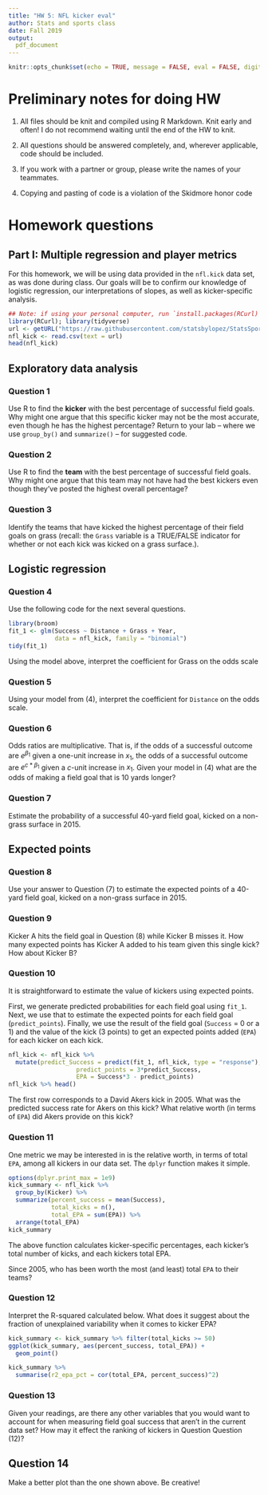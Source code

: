 ---
title: "HW 5: NFL kicker eval"
author: Stats and sports class
date: Fall 2019
output: 
  pdf_document
---


```{r setup, include=FALSE}
knitr::opts_chunk$set(echo = TRUE, message = FALSE, eval = FALSE, digits = 3, warning = FALSE)
```

# Preliminary notes for doing HW

1. All files should be knit and compiled using R Markdown. Knit early and often! I do not recommend waiting until the end of the HW to knit.

2. All questions should be answered completely, and, wherever applicable, code should be included. 

3. If you work with a partner or group, please write the names of your teammates. 
4. Copying and pasting of code is a violation of the Skidmore honor code

# Homework questions

## Part I: Multiple regression and player metrics


For this homework, we will be using data provided in the `nfl.kick` data set, as was done during class. Our goals will be to confirm our knowledge of logistic regression, our interpretations of slopes, as well as kicker-specific analysis. 

```{r, eval = FALSE}
## Note: if using your personal computer, run `install.packages(RCurl)` 
library(RCurl); library(tidyverse)
url <- getURL("https://raw.githubusercontent.com/statsbylopez/StatsSports/master/Data/nfl_fg.csv")
nfl_kick <- read.csv(text = url)
head(nfl_kick)
```

## Exploratory data analysis


### Question 1

Use R to find the **kicker** with the best percentage of successful field goals. Why might one argue that this specific kicker may not be the most accurate, even though he has the highest percentage? Return to your lab -- where we use `group_by()` and `summarize()` -- for suggested code. 


### Question 2

Use R to find the **team** with the best percentage of successful field goals. Why might one argue that this team may not have had the best kickers even though they've posted the highest overall percentage?


### Question 3

Identify the teams that have kicked the highest percentage of their field goals on grass (recall: the `Grass` variable is a TRUE/FALSE indicator for whether or not each kick was kicked on a grass surface.).



## Logistic regression


### Question 4

Use the following code for the next several questions. 

```{r}
library(broom)
fit_1 <- glm(Success ~ Distance + Grass + Year, 
             data = nfl_kick, family = "binomial")
tidy(fit_1)
```


Using the model above, interpret the coefficient for Grass on the odds scale

### Question 5

Using your model from (4), interpret the coefficient for `Distance` on the odds scale. 


### Question 6


Odds ratios are multiplicative. That is, if the odds of a successful outcome are $e^{\beta_1}$ given a one-unit increase in $x_1$, the odds of a successful outcome are $e^{c*\beta_1}$ given a $c$-unit increase in $x_1$. Given your model in (4) what are the odds of making a field goal that is 10 yards longer?



### Question 7


Estimate the probability of a successful 40-yard field goal, kicked on a non-grass surface in 2015.



## Expected points


### Question 8


Use your answer to Question (7) to estimate the expected points of a 40-yard field goal, kicked on a non-grass surface in 2015. 


### Question 9


Kicker A hits the field goal in Question (8) while Kicker B misses it. How many expected points has Kicker A added to his team given this single kick? How about Kicker B?


### Question 10


It is straightforward to estimate the value of kickers using expected points. 



First, we generate predicted probabilities for each field goal using `fit_1`. Next, we use that to estimate the expected points for each field goal (`predict_points`). Finally, we use the result of the field goal (`Success` = 0 or a 1) and the value of the kick (3 points) to get an expected points added (`EPA`) for each kicker on each kick. 

```{r, eval = FALSE}
nfl_kick <- nfl_kick %>% 
  mutate(predict_Success = predict(fit_1, nfl_kick, type = "response"),
                   predict_points = 3*predict_Success, 
                   EPA = Success*3 - predict_points)
nfl_kick %>% head()
```

The first row corresponds to a David Akers kick in 2005. What was the predicted success rate for Akers on this kick?  What relative worth (in terms of `EPA`) did Akers provide on this kick?


### Question 11

One metric we may be interested in is the relative worth, in terms of total `EPA`, among all kickers in our data set. The `dplyr` function makes it simple.


```{r, eval = FALSE}
options(dplyr.print_max = 1e9)
kick_summary <- nfl_kick %>%
  group_by(Kicker) %>%
  summarize(percent_success = mean(Success), 
            total_kicks = n(), 
            total_EPA = sum(EPA)) %>%
  arrange(total_EPA)
kick_summary
```

The above function calculates kicker-specific percentages, each kicker's total number of kicks, and each kickers total EPA. 

Since 2005, who has been worth the most (and least) total `EPA` to their teams?



### Question 12

Interpret the R-squared calculated below. What does it suggest about the fraction of unexplained variability when it comes to kicker EPA?

```{r, eval = FALSE}
kick_summary <- kick_summary %>% filter(total_kicks >= 50)
ggplot(kick_summary, aes(percent_success, total_EPA)) + 
  geom_point() 

kick_summary %>% 
  summarise(r2_epa_pct = cor(total_EPA, percent_success)^2)
```


### Question 13

Given your readings, are there any other variables that you would want to account for when measuring field goal success that aren't in the current data set? How may it effect the ranking of kickers in Question Question (12)? 

## Question 14

Make a better plot than the one shown above. Be creative!

